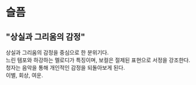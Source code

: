 # 슬픔
## "상실과 그리움의 감정"
상실과 그리움의 감정을 중심으로 한 분위기다.  
느린 템포와 하강하는 멜로디가 특징이며, 보컬은 절제된 표현으로 서정을 강조한다.  
청자는 음악을 통해 개인적인 감정을 되돌아보게 된다.  
이별, 회상, 여운.